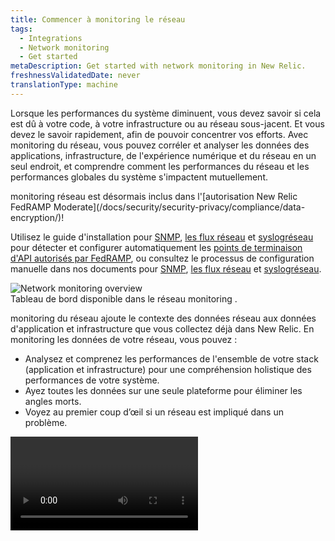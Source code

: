 ```yaml
---
title: Commencer à monitoring le réseau
tags:
  - Integrations
  - Network monitoring
  - Get started
metaDescription: Get started with network monitoring in New Relic.
freshnessValidatedDate: never
translationType: machine
---
```


Lorsque les performances du système diminuent, vous devez savoir si cela est dû à votre code, à votre infrastructure ou au réseau sous-jacent. Et vous devez le savoir rapidement, afin de pouvoir concentrer vos efforts. Avec monitoring du réseau, vous pouvez corréler et analyser les données des applications, infrastructure, de l&apos;expérience numérique et du réseau en un seul endroit, et comprendre comment les performances du réseau et les performances globales du système s&apos;impactent mutuellement.

<Callout variant="tip">
  monitoring réseau est désormais inclus dans l&apos;[autorisation New Relic FedRAMP Moderate](/docs/security/security-privacy/compliance/data-encryption/)!

  Utilisez le guide d&apos;installation pour [SNMP](/docs/network-performance-monitoring/setup-performance-monitoring/snmp-performance-monitoring/#setup-snmp-monitoring), [les flux réseau](/docs/network-performance-monitoring/setup-performance-monitoring/network-flow-monitoring/#setup-network-flow-monitoring) et [syslogréseau](/docs/network-performance-monitoring/setup-performance-monitoring/network-syslog-monitoring/#setup-network-syslog-monitoring) pour détecter et configurer automatiquement les [points de terminaison d&apos;API autorisés par FedRAMP](/docs/security/security-privacy/compliance/fedramp-compliant-endpoints/#data-ingest-apis), ou consultez le processus de configuration manuelle dans nos documents pour [SNMP](/docs/network-performance-monitoring/setup-performance-monitoring/snmp-performance-monitoring/#manual-setup), [les flux réseau](/docs/network-performance-monitoring/setup-performance-monitoring/network-flow-monitoring/#manual-setup) et [syslogréseau](/docs/network-performance-monitoring/setup-performance-monitoring/network-syslog-monitoring/#manual-setup).
</Callout>

<img title="Network monitoring overview" alt="Network monitoring overview" src="/images/network_screenshot-full_device-performance.webp" />

<figcaption>
  Tableau de bord disponible dans le réseau monitoring .
</figcaption>

monitoring du réseau ajoute le contexte des données réseau aux données d&apos;application et infrastructure que vous collectez déjà dans New Relic. En monitoring les données de votre réseau, vous pouvez :

* Analysez et comprenez les performances de l&apos;ensemble de votre stack (application et infrastructure) pour une compréhension holistique des performances de votre système.
* Ayez toutes les données sur une seule plateforme pour éliminer les angles morts.
* Voyez au premier coup d’œil si un réseau est impliqué dans un problème.

<Video id="2GH8YrEv9YA" type="youtube" />

## Types de données réseau [#network-data-types]

Vous pouvez monitorer les types de données réseau suivants :

* <DNT>**Device performance via SNMP**</DNT>:Simple Network Management Protocol (SNMP) est un protocole de couche application permettant l&apos;échange d&apos;informations de gestion entre les périphériques réseau. Pour envoyer des données SNMP à New Relic, [configurez le monitoring des données SNMP](/docs/network-performance-monitoring/setup-performance-monitoring/snmp-performance-monitoring).
* <DNT>**Network syslogs**</DNT>: Il fournit des informations détaillées sur ce qui a changé, les erreurs et autres événements de l&apos;appareil pour comprendre rapidement le « Pourquoi ? » derrière l&apos;évolution des performances en télémétrie. Pour envoyer des syslog données[réseau, configurez réseau syslog monitoring](/docs/network-performance-monitoring/setup-performance-monitoring/network-syslog-monitoring).
* <DNT>**Cloud flow logs**</DNT>:Il détaille les communications entre les hôtes et les autres services en capturant l&apos;adresse IP source et de destination et le port, les métadonnées qui décrivent à la fois le point de terminaison, les performances clés du réseau, la télémétrie et l&apos;état d&apos;une tentative de communication spécifique. [Configurer de cloud flux log monitoring](/docs/network-performance-monitoring/setup-performance-monitoring/aws-vpc-flow-monitoring).
* <DNT>**Network flow logs**</DNT>:Il capture des informations sur le trafic IP allant et venant des interfaces réseau de votre réseau local. Pour envoyer des données de flux réseau à New Relic, [configurez le monitoring des données de flux réseau](/docs/network-performance-monitoring/setup-performance-monitoring/network-flow-monitoring).

<Callout variant="important">
  Nous vous recommandons de configurer à la fois SNMP et les données de flux réseau pour une meilleure visibilité de votre réseau. Cela fournira à la fois des mesures de performances et des modèles de trafic pour dépanner et optimiser votre réseau.
</Callout>

## Présentation de l&apos;architecture de haut niveau [#architecture]

Notre solution est basée sur le conteneur docker [ktranslate](https://github.com/kentik/ktranslate) développé par notre partenaire, Kentik. Cette image de conteneur unique est hébergée dans votre environnement pour collecter et traiter vos données à exporter vers les API d&apos;événement, de métrique et de log et affichées dans New Relic.

<img title="Overview of network monitoring architecture" alt="Overview of network monitoring architecture" src="/images/network_diagram_npm-architecture.webp" />

<figcaption>
  Présentation de l&apos;architecture du réseau monitoring .
</figcaption>